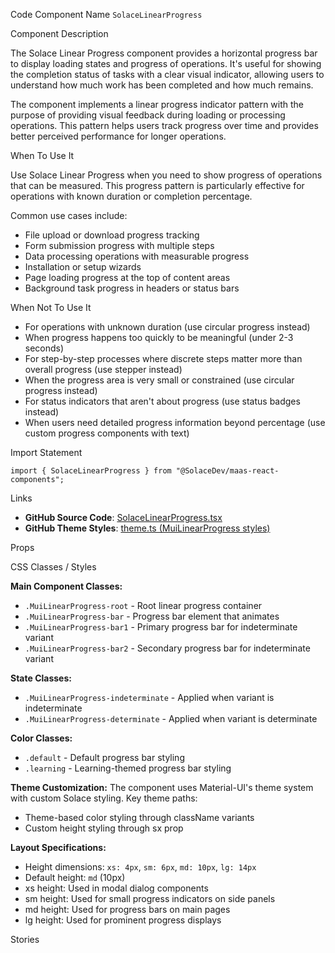 
<Meta of={SolaceLinearProgressStories} />

<Title>Solace Linear Progress</Title>

<Description of={SolaceLinearProgressStories} />

<Subtitle>Code Component Name</Subtitle>
`SolaceLinearProgress`

<Subtitle>Component Description</Subtitle>

The Solace Linear Progress component provides a horizontal progress bar to display loading states and progress of operations. It's useful for showing the completion status of tasks with a clear visual indicator, allowing users to understand how much work has been completed and how much remains.

The component implements a linear progress indicator pattern with the purpose of providing visual feedback during loading or processing operations. This pattern helps users track progress over time and provides better perceived performance for longer operations.

<Subtitle>When To Use It</Subtitle>

Use Solace Linear Progress when you need to show progress of operations that can be measured. This progress pattern is particularly effective for operations with known duration or completion percentage.

Common use cases include:

- File upload or download progress tracking
- Form submission progress with multiple steps
- Data processing operations with measurable progress
- Installation or setup wizards
- Page loading progress at the top of content areas
- Background task progress in headers or status bars

<Subtitle>When Not To Use It</Subtitle>

- For operations with unknown duration (use circular progress instead)
- When progress happens too quickly to be meaningful (under 2-3 seconds)
- For step-by-step processes where discrete steps matter more than overall progress (use stepper instead)
- When the progress area is very small or constrained (use circular progress instead)
- For status indicators that aren't about progress (use status badges instead)
- When users need detailed progress information beyond percentage (use custom progress components with text)

<Subtitle>Import Statement</Subtitle>

```tsx
import { SolaceLinearProgress } from "@SolaceDev/maas-react-components";
```

<Subtitle>Links</Subtitle>

- **GitHub Source Code**: [SolaceLinearProgress.tsx](https://github.com/SolaceDev/maas-react-components/blob/main/src/components/SolaceLinearProgress.tsx)
- **GitHub Theme Styles**: <a href="https://github.com/SolaceDev/maas-react-components/blob/main/src/resources/theme.ts#:~:text=MuiLinearProgress" target="_blank">theme.ts (MuiLinearProgress styles)</a>

<Subtitle>Props</Subtitle>

<ArgTypes of={SolaceLinearProgressStories} />

<Subtitle>CSS Classes / Styles</Subtitle>

**Main Component Classes:**

- `.MuiLinearProgress-root` - Root linear progress container
- `.MuiLinearProgress-bar` - Progress bar element that animates
- `.MuiLinearProgress-bar1` - Primary progress bar for indeterminate variant
- `.MuiLinearProgress-bar2` - Secondary progress bar for indeterminate variant

**State Classes:**

- `.MuiLinearProgress-indeterminate` - Applied when variant is indeterminate
- `.MuiLinearProgress-determinate` - Applied when variant is determinate

**Color Classes:**

- `.default` - Default progress bar styling
- `.learning` - Learning-themed progress bar styling

**Theme Customization:**
The component uses Material-UI's theme system with custom Solace styling. Key theme paths:

- Theme-based color styling through className variants
- Custom height styling through sx prop

**Layout Specifications:**

- Height dimensions: `xs: 4px`, `sm: 6px`, `md: 10px`, `lg: 14px`
- Default height: `md` (10px)
- xs height: Used in modal dialog components
- sm height: Used for small progress indicators on side panels
- md height: Used for progress bars on main pages
- lg height: Used for prominent progress displays

<Subtitle>Stories</Subtitle>

<CustomStories />
